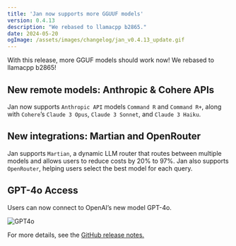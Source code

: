 ```yaml
---
title: 'Jan now supports more GGUUF models'
version: 0.4.13
description: "We rebased to llamacpp b2865."
date: 2024-05-20
ogImage: /assets/images/changelog/jan_v0.4.13_update.gif
---
```



<ChangelogHeader/>

With this release, more GGUF models should work now! We rebased to llamacpp b2865!

## New remote models: Anthropic & Cohere APIs

Jan now supports `Anthropic API` models `Command R` and `Command R+`, along with `Cohere`’s `Claude 3 Opus`, `Claude 3 Sonnet`, and `Claude 3 Haiku`.

## New integrations: Martian and OpenRouter

Jan supports `Martian`, a dynamic LLM router that routes between multiple models and allows users to reduce costs by 20% to 97%. Jan also supports `OpenRouter`, helping users select the best model for each query.

## GPT-4o Access

Users can now connect to OpenAI’s new model GPT-4o.

![GPT4o](/assets/images/changelog/jan_v0_4_13_openai_gpt4o.gif)

For more details, see the [GitHub release notes.](https://github.com/janhq/jan/releases/tag/v0.4.13)
